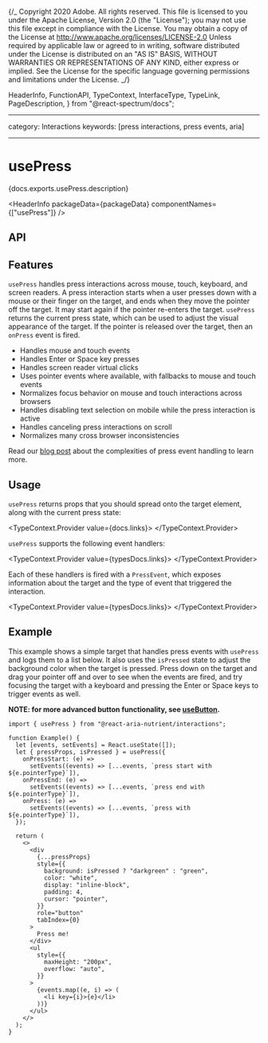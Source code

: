 {/_ Copyright 2020 Adobe. All rights reserved.
This file is licensed to you under the Apache License, Version 2.0 (the "License");
you may not use this file except in compliance with the License. You may obtain a copy
of the License at http://www.apache.org/licenses/LICENSE-2.0
Unless required by applicable law or agreed to in writing, software distributed under
the License is distributed on an "AS IS" BASIS, WITHOUT WARRANTIES OR REPRESENTATIONS
OF ANY KIND, either express or implied. See the License for the specific language
governing permissions and limitations under the License. _/}


  HeaderInfo,
  FunctionAPI,
  TypeContext,
  InterfaceType,
  TypeLink,
  PageDescription,
} from "@react-spectrum/docs";

---

category: Interactions
keywords: [press interactions, press events, aria]

---

# usePress

<PageDescription>{docs.exports.usePress.description}</PageDescription>

<HeaderInfo packageData={packageData} componentNames={["usePress"]} />

## API

<FunctionAPI function={docs.exports.usePress} links={docs.links} />

## Features

`usePress` handles press interactions across mouse, touch, keyboard, and screen readers. A press interaction starts when a
user presses down with a mouse or their finger on the target, and ends when they move the pointer off the target. It may
start again if the pointer re-enters the target. `usePress` returns the current press state, which can be used to adjust
the visual appearance of the target. If the pointer is released over the target, then an `onPress` event is fired.

- Handles mouse and touch events
- Handles <Keyboard>Enter</Keyboard> or <Keyboard>Space</Keyboard> key presses
- Handles screen reader virtual clicks
- Uses pointer events where available, with fallbacks to mouse and touch events
- Normalizes focus behavior on mouse and touch interactions across browsers
- Handles disabling text selection on mobile while the press interaction is active
- Handles canceling press interactions on scroll
- Normalizes many cross browser inconsistencies

Read our [blog post](/blog/building-a-button-part-1.html) about the complexities of press event handling to learn more.

## Usage

`usePress` returns props that you should spread onto the target element, along with the current press state:

<TypeContext.Provider value={docs.links}>
  <InterfaceType
    properties={docs.links[docs.exports.usePress.return.id].properties}
  />
</TypeContext.Provider>

`usePress` supports the following event handlers:

<TypeContext.Provider value={typesDocs.links}>
  <InterfaceType properties={typesDocs.exports.PressEvents.properties} />
</TypeContext.Provider>

Each of these handlers is fired with a `PressEvent`, which exposes information about the target and the
type of event that triggered the interaction.

<TypeContext.Provider value={typesDocs.links}>
  <InterfaceType properties={typesDocs.exports.PressEvent.properties} />
</TypeContext.Provider>

## Example

This example shows a simple target that handles press events with `usePress` and logs them to a list below.
It also uses the `isPressed` state to adjust the background color when the target is pressed.
Press down on the target and drag your pointer off and over to see when the events are fired, and try focusing
the target with a keyboard and pressing the <Keyboard>Enter</Keyboard> or <Keyboard>Space</Keyboard> keys to trigger events as well.

**NOTE: for more advanced button functionality, see [useButton](useButton.html).**

```tsx example
import { usePress } from "@react-aria-nutrient/interactions";

function Example() {
  let [events, setEvents] = React.useState([]);
  let { pressProps, isPressed } = usePress({
    onPressStart: (e) =>
      setEvents((events) => [...events, `press start with ${e.pointerType}`]),
    onPressEnd: (e) =>
      setEvents((events) => [...events, `press end with ${e.pointerType}`]),
    onPress: (e) =>
      setEvents((events) => [...events, `press with ${e.pointerType}`]),
  });

  return (
    <>
      <div
        {...pressProps}
        style={{
          background: isPressed ? "darkgreen" : "green",
          color: "white",
          display: "inline-block",
          padding: 4,
          cursor: "pointer",
        }}
        role="button"
        tabIndex={0}
      >
        Press me!
      </div>
      <ul
        style={{
          maxHeight: "200px",
          overflow: "auto",
        }}
      >
        {events.map((e, i) => (
          <li key={i}>{e}</li>
        ))}
      </ul>
    </>
  );
}
```
